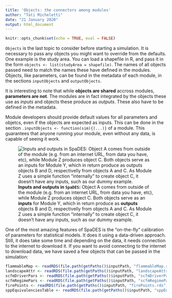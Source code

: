 ```yaml
---
title: 'Objects: the connectors among modules'
author: "Tati Micheletti"
date: "21 January 2020"
output: html_document
---
```


```r
knitr::opts_chunk$set(echo = TRUE, eval = FALSE)
```

`Objects` is the last topic to consider before starting a simulation. It is necessary to pass any objects you might want to override from the defaults. One example is the study area. You can load a shapefile in R, and pass it in the form `objects <- list(studyArea = shapefile)`. The names of all objects passed need to match the names these have defined in the modules. Objects, like parameters, can be found in the metadata of each module, in the sections `inputObjects` and `outputObjects`.  

It is interesting to note that while **objects are shared** accross modules, **parameters are not**. The modules are in fact integrated by the objects these use as *inputs* and objects these produce as *outputs*. These also have to be defined in the metadata.  

Module developers should provide default values for all parameters and objetcs, even if the objects are expected as inputs. This can be done in the section `.inputObjects <- function(sim){(...)}` of a module. This guarantees that anyone running your module, even without any data, is capable of seeing it work.

![**Inputs and outputs in `SpaDES`:** Object A comes from outside of the module (e.g. from an internet URL, from data you have, etc), while Module Z produces object C. Both objects serve as an **inputs** for Module Y, which in return produce as **outputs** objects B and D, respectivelly from objects A and C. As Module Z uses a simple function "internally" to create object C, it doesn't have any inputs, such as our dummy example.](figures/objects.png)

One of the most amazing features of SpaDES is the "on-the-fly" calibration of parameters for statistical models. It does it using a data-driven approach. Still, it does take some time and depending on the data, it needs connection to the internet to download it. If you want to avoid connecting to the internet to download data, we have saved a few objects that can be passed in the simulation:  

```r
flammableMap <- readRDS(file.path(getPaths()$inputPath, "flammableMap.rds"))
landscapeAttr <- readRDS(file.path(getPaths()$inputPath, "landscapeAttr.rds"))
scfmDriverPars <- readRDS(file.path(getPaths()$inputPath, "scfmDriverPars.rds"))
scfmRegimePars <- readRDS(file.path(getPaths()$inputPath, "scfmRegimePars.rds"))
firePoints <- readRDS(file.path(getPaths()$inputPath, "firePoints.rds"))
sppEquivalenciesTable <- readRDS(file.path(getPaths()$inputPath, "sppEquivalenciesTable.rds"))
```

